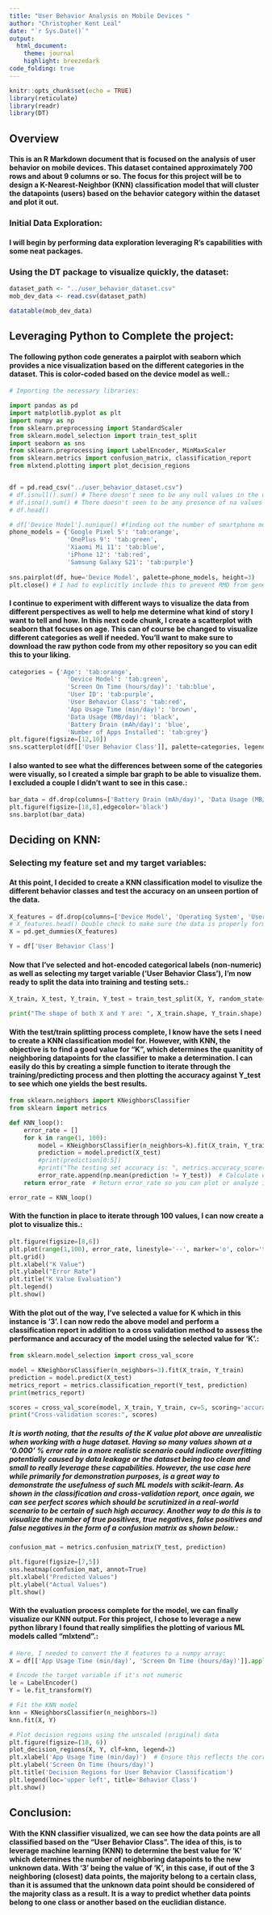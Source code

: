 ```yaml
---
title: "User Behavior Analysis on Mobile Devices "
author: "Christopher Kent Leal"
date: "`r Sys.Date()`"
output:
  html_document:
    theme: journal
    highlight: breezedark
code_folding: true
---
```


```r
knitr::opts_chunk$set(echo = TRUE)
library(reticulate)
library(readr)
library(DT)
```

## Overview

#### This is an R Markdown document that is focused on the analysis of user behavior on mobile devices. This dataset contained approximately 700 rows and about 9 columns or so. The focus for this project will be to design a K-Nearest-Neighbor (KNN) classification model that will cluster the datapoints (users) based on the behavior category within the dataset and plot it out.

### Initial Data Exploration:

#### I will begin by performing data exploration leveraging R's capabilities with some neat packages.

### Using the DT package to visualize quickly, the dataset:

```r

dataset_path <- "../user_behavior_dataset.csv"
mob_dev_data <- read.csv(dataset_path)

datatable(mob_dev_data)
```


## Leveraging Python to Complete the project:


#### The following python code generates a pairplot with seaborn which provides a nice visualization based on the different categories in the dataset. This is color-coded based on the device model as well.:



```python

# Importing the necessary libraries:

import pandas as pd
import matplotlib.pyplot as plt
import numpy as np
from sklearn.preprocessing import StandardScaler
from sklearn.model_selection import train_test_split
import seaborn as sns
from sklearn.preprocessing import LabelEncoder, MinMaxScaler
from sklearn.metrics import confusion_matrix, classification_report
from mlxtend.plotting import plot_decision_regions


df = pd.read_csv("../user_behavior_dataset.csv")
# df.isnull().sum() # There doesn't seem to be any null values in the dataset.
# df.isna().sum() # There doesn't seen to be any presence of na values in the dataset.
# df.head()

# df['Device Model'].nunique() #finding out the number of smartphone models:
phone_models = {'Google Pixel 5': 'tab:orange',
                'OnePlus 9': 'tab:green',
                'Xiaomi Mi 11': 'tab:blue',
                'iPhone 12': 'tab:red',
                'Samsung Galaxy S21': 'tab:purple'}
                
sns.pairplot(df, hue='Device Model', palette=phone_models, height=3)
plt.close() # I had to explicitly include this to prevent RMD from generating the same plot twice.

```


#### I continue to experiment with different ways to visualize the data from different perspectives as well to help me determine what kind of story I want to tell and how. In this next code chunk, I create a scatterplot with seaborn that focuses on age. This can of course be changed to visualize different categories as well if needed. You'll want to make sure to download the raw python code from my other repository so you can edit this to your liking.

```python

categories = {'Age': 'tab:orange',
                'Device Model': 'tab:green',
                'Screen On Time (hours/day)': 'tab:blue',
                'User ID': 'tab:purple',
                'User Behavior Class': 'tab:red',
                'App Usage Time (min/day)': 'brown',
                'Data Usage (MB/day)': 'black',
                'Battery Drain (mAh/day)': 'blue',
                'Number of Apps Installed': 'tab:grey'}
plt.figure(figsize=[12,10])
sns.scatterplot(df[['User Behavior Class']], palette=categories, legend="auto")

```

#### I also wanted to see what the differences between some of the categories were visually, so I created a simple bar graph to be able to visualize them. I excluded a couple I didn't want to see in this case.:

```python

bar_data = df.drop(columns=['Battery Drain (mAh/day)', 'Data Usage (MB/day)', 'User ID'], axis=1)
plt.figure(figsize=[18,8],edgecolor='black')
sns.barplot(bar_data)

```



## Deciding on KNN:

### Selecting my feature set and my target variables:

#### At this point, I decided to create a KNN classification model to visulize the different behavior classes and test the accuracy on an unseen portion of the data.

```python

X_features = df.drop(columns=['Device Model', 'Operating System', 'User ID', 'User Behavior Class'])
# X_features.head() Double check to make sure the data is properly formatted and that not Y information exists to prevent data leakage.
X = pd.get_dummies(X_features)

Y = df['User Behavior Class']

```


#### Now that I've selected and hot-encoded categorical labels (non-numeric) as well as selecting my target variable ('User Behavior Class'), I'm now ready to split the data into training and testing sets.:

```python

X_train, X_test, Y_train, Y_test = train_test_split(X, Y, random_state=42, test_size=0.3, stratify=Y)

print("The shape of both X and Y are: ", X_train.shape, Y_train.shape)

```



#### With the test/train splitting process complete, I know have the sets I need to create a KNN classification model for. However, with KNN, the objective is to find a good value for "K", which determines the quanitity of neighboring datapoints for the classifier to make a determination. I can easily do this by creating a simple function to iterate through the training/predicting process and then plotting the accuracy against Y_test to see which one yields the best results.

```python

from sklearn.neighbors import KNeighborsClassifier
from sklearn import metrics

def KNN_loop():
    error_rate = []
    for k in range(1, 100):
        model = KNeighborsClassifier(n_neighbors=k).fit(X_train, Y_train)
        prediction = model.predict(X_test)
        #print(prediction[0:5])
        #print("The testing set accuracy is: ", metrics.accuracy_score(Y_test, prediction))
        error_rate.append(np.mean(prediction != Y_test))  # Calculate error rate and append to list
    return error_rate  # Return error_rate so you can plot or analyze it later

error_rate = KNN_loop()

```



#### With the function in place to iterate through 100 values, I can now create a plot to visualize this.:

```python

plt.figure(figsize=[8,6])
plt.plot(range(1,100), error_rate, linestyle='--', marker='o', color='tab:red')
plt.grid()
plt.xlabel("K Value")
plt.ylabel("Error Rate")
plt.title("K Value Evaluation")
plt.legend()
plt.show()

```


#### With the plot out of the way, I've selected a value for K which in this instance is '3'. I can now redo the above model and perform a classification report in addition to a cross validation method to assess the performance and accuracy of the model using the selected value for 'K'.:

```python

from sklearn.model_selection import cross_val_score

model = KNeighborsClassifier(n_neighbors=3).fit(X_train, Y_train)
prediction = model.predict(X_test)
metrics_report = metrics.classification_report(Y_test, prediction)
print(metrics_report)

scores = cross_val_score(model, X_train, Y_train, cv=5, scoring='accuracy')
print("Cross-validation scores:", scores)

```



##### It is worth noting, that the results of the K value plot above are unrealistic when working with a huge dataset. Having so many values shown at a '0.000' % error rate in a more realistic scenario could indicate overfitting potentially caused by data leakage or the dataset being too clean and small to really leverage these capabilities. However, the use case here while primarily for demonstration purposes, is a great way to demonstrate the usefulness of such ML models with scikit-learn. As shown in the classification and cross-validation report, once again, we can see perfect scores which should be scrutinized in a real-world scenario to be certain of such high accuracy. Another way to do this is to visualize the number of true positives, true negatives, false positives and false negatives in the form of a confusion matrix as shown below.:

```python

confusion_mat = metrics.confusion_matrix(Y_test, prediction)

plt.figure(figsize=[7,5])
sns.heatmap(confusion_mat, annot=True)
plt.xlabel("Predicted Values")
plt.ylabel("Actual Values")
plt.show()

```



#### With the evaluation process complete for the model, we can finally visualize our KNN output. For this project, I chose to leverage a new python library I found that really simplifies the plotting of various ML models called "mlxtend".:

```python

# Here, I needed to convert the X features to a numpy array:
X = df[['App Usage Time (min/day)', 'Screen On Time (hours/day)']].apply(pd.to_numeric, errors='coerce').dropna().to_numpy()

# Encode the target variable if it's not numeric
le = LabelEncoder()
Y = le.fit_transform(Y)

# Fit the KNN model
knn = KNeighborsClassifier(n_neighbors=3)
knn.fit(X, Y)

# Plot decision regions using the unscaled (original) data
plt.figure(figsize=(10, 6))
plot_decision_regions(X, Y, clf=knn, legend=2)
plt.xlabel('App Usage Time (min/day)')  # Ensure this reflects the correct label
plt.ylabel('Screen On Time (hours/day)')
plt.title('Decision Regions for User Behavior Classification')
plt.legend(loc='upper left', title='Behavior Class')
plt.show()

```



## Conclusion:

#### With the KNN classifier visualized, we can see how the data points are all classified based on the "User Behavior Class". The idea of this, is to leverage machine learning (KNN) to determine the best value for 'K' which determines the number of neighboring datapoints to the new unknown data. With '3' being the value of 'K', in this case, if out of the 3 neighboring (closest) data points, the majority belong to a certain class, than it is assumed that the unknown data point should be considered of the majority class as a result. It is a way to predict whether data points belong to one class or another based on the euclidian distance.










